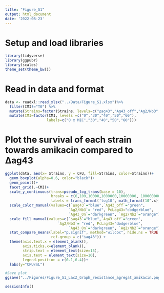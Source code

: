 ```yaml
---
title: "Figure_S1"
output: html_document
date: '2022-08-23'
---
```


# Setup and load libraries

```r
library(tidyverse)
library(ggpubr)
library(scales)
theme_set(theme_bw())
```

# Read in data and format

```r
data <- readxl::read_xlsx("../Data/Figure_S1.xlsx")%>%
  filter(CMI!="T0") %>% 
  mutate(Strains=factor(Strains, levels=c("∆ag43","Ag43_off","Ag2/Nb3","PcLag43","Ag43_On","Ag2/Nb2"))) %>% 
  mutate(CMI=factor(CMI, levels =c("0","30","40","50","60"),
                   labels=c("0 x MIC","30","40","50","60")))

```

# Plot the survival of each strain towards amikacin compared to ∆ag43

```r
ggplot(data, aes(x= Strains, y = CFU, fill=Strains, color=Strains))+
  geom_boxplot(alpha=0.6, color="black")+
  geom_point()+
  facet_grid(.~CMI)+
  scale_y_continuous(trans=pseudo_log_trans(base = 10),
                     breaks = c(0,100,10000,1000000,10000000, 100000000,1000000000),
                     labels = trans_format('log10', math_format(10^.x)))+
  scale_color_manual(values=c(`∆ag43`="blue",`Ag43_off`="green",
                             `Ag2/Nb3`= "red", PcLag43="dodgerblue", 
                             `Ag43_On`="darkgreen", `Ag2/Nb2`="orange"))+
  scale_fill_manual(values=c(`∆ag43`="blue",`Ag43_off`="green",
                        `Ag2/Nb3`= "red", PcLag43="dodgerblue", 
                             `Ag43_On`="darkgreen", `Ag2/Nb2`="orange"))+
  stat_compare_means(label="p.signif", method="wilcox", hide.ns = TRUE, 
                     ref.group = c("∆ag43")) +
  theme(axis.text.x = element_blank(),
        axis.ticks.x=element_blank(),
        strip.text = element_text(size=15),
        axis.text = element_text(size=10),
        legend.position = c(0.1,0.4))+
  labs(y="CFU/mL")

#Save plot
ggsave("../Figures/Figure_S1_LacZ_Graph_resistance_agregat_amikacin.png", device = "png", width = 10 , height = 5, dpi = 400)

```

```r
sessionInfo()
```
